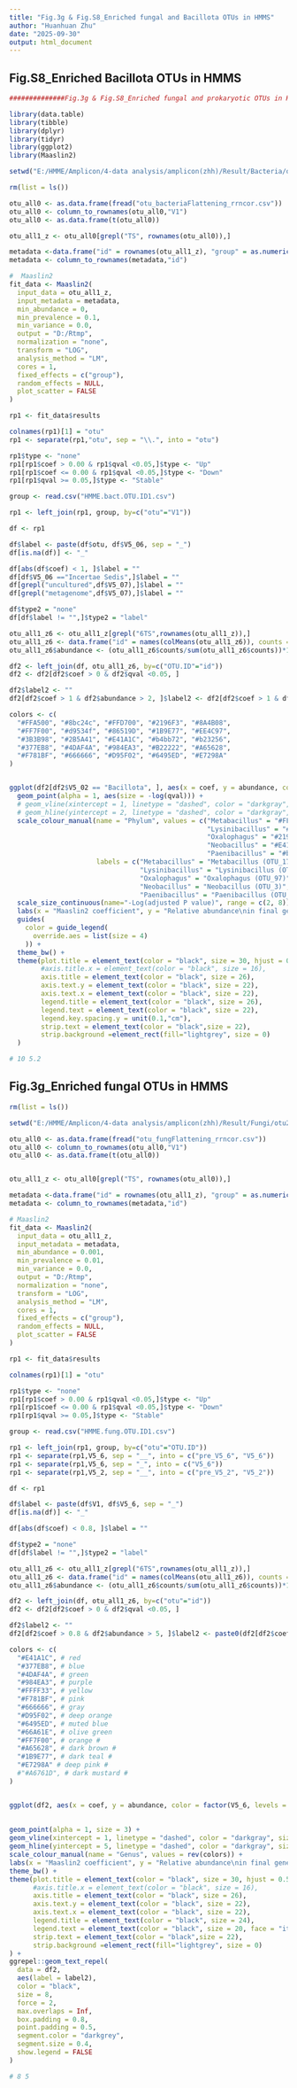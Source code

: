 ```yaml
---
title: "Fig.3g & Fig.S8_Enriched fungal and Bacillota OTUs in HMMS"
author: "Huanhuan Zhu"
date: "2025-09-30"
output: html_document
---
```



## Fig.S8_Enriched Bacillota OTUs in HMMS
```r

##############Fig.3g & Fig.S8_Enriched fungal and prokaryotic OTUs in HMMS############

library(data.table)
library(tibble)
library(dplyr)
library(tidyr)
library(ggplot2)
library(Maaslin2)

setwd("E:/HMME/Amplicon/4-data analysis/amplicon(zhh)/Result/Bacteria/otu2/")

rm(list = ls())

otu_all0 <- as.data.frame(fread("otu_bacteriaFlattening_rrncor.csv"))
otu_all0 <- column_to_rownames(otu_all0,"V1")
otu_all0 <- as.data.frame(t(otu_all0))

otu_all1_z <- otu_all0[grepl("TS", rownames(otu_all0)),]

metadata <-data.frame("id" = rownames(otu_all1_z), "group" = as.numeric(substr(rownames(otu_all1_z),1,1))) 
metadata <- column_to_rownames(metadata,"id")

#  Maaslin2
fit_data <- Maaslin2(
  input_data = otu_all1_z,
  input_metadata = metadata,
  min_abundance = 0,
  min_prevalence = 0.1,
  min_variance = 0.0,
  output = "D:/Rtmp",
  normalization = "none",
  transform = "LOG", 
  analysis_method = "LM",
  cores = 1,
  fixed_effects = c("group"), 
  random_effects = NULL, 
  plot_scatter = FALSE
)

rp1 <- fit_data$results

colnames(rp1)[1] = "otu"
rp1 <- separate(rp1,"otu", sep = "\\.", into = "otu")

rp1$type <- "none"
rp1[rp1$coef > 0.00 & rp1$qval <0.05,]$type <- "Up"
rp1[rp1$coef <= 0.00 & rp1$qval <0.05,]$type <- "Down"
rp1[rp1$qval >= 0.05,]$type <- "Stable"

group <- read.csv("HMME.bact.OTU.ID1.csv")

rp1 <- left_join(rp1, group, by=c("otu"="V1"))

df <- rp1

df$label <- paste(df$otu, df$V5_06, sep = "_")
df[is.na(df)] <- "_"

df[abs(df$coef) < 1, ]$label = ""
df[df$V5_06 =="Incertae Sedis",]$label = ""
df[grepl("uncultured",df$V5_07),]$label = ""
df[grepl("metagenome",df$V5_07),]$label = ""

df$type2 = "none"
df[df$label != "",]$type2 = "label"

otu_all1_z6 <- otu_all1_z[grepl("6TS",rownames(otu_all1_z)),]
otu_all1_z6 <- data.frame("id" = names(colMeans(otu_all1_z6)), counts = as.numeric(colMeans(otu_all1_z6)))
otu_all1_z6$abundance <- (otu_all1_z6$counts/sum(otu_all1_z6$counts))*100

df2 <- left_join(df, otu_all1_z6, by=c("OTU.ID"="id"))
df2 <- df2[df2$coef > 0 & df2$qval <0.05, ]

df2$label2 <- ""
df2[df2$coef > 1 & df2$abundance > 2, ]$label2 <- df2[df2$coef > 1 & df2$abundance > 2, ]$OTU.ID

colors <- c(
  "#FFA500", "#8bc24c", "#FFD700", "#2196F3", "#8A4B08",
  "#FF7F00", "#d9534f", "#86519D", "#1B9E77", "#EE4C97",
  "#3B3B98", "#2B5A41", "#E41A1C", "#b4bb72", "#b23256",
  "#377EB8", "#4DAF4A", "#984EA3", "#B22222", "#A65628",
  "#F781BF", "#666666", "#D95F02", "#6495ED", "#E7298A"
)


ggplot(df2[df2$V5_02 == "Bacillota", ], aes(x = coef, y = abundance, color = factor(V5_06))) +
  geom_point(alpha = 1, aes(size = -log(qval))) +
  # geom_vline(xintercept = 1, linetype = "dashed", color = "darkgray", size = 0.5)+
  # geom_hline(yintercept = 2, linetype = "dashed", color = "darkgray", size = 0.5)+
  scale_colour_manual(name = "Phylum", values = c("Metabacillus" = "#FF7F00",
                                                  "Lysinibacillus" = "#86519D",
                                                  "Oxalophagus" = "#2196F3",
                                                  "Neobacillus" = "#E41A1C", # red
                                                  "Paenibacillus" = "#b4bb72"),
                      labels = c("Metabacillus" = "Metabacillus (OTU_173)",
                                 "Lysinibacillus" = "Lysinibacillus (OTU_167)",
                                 "Oxalophagus" = "Oxalophagus (OTU_97)",
                                 "Neobacillus" = "Neobacillus (OTU_3)", # red
                                 "Paenibacillus" = "Paenibacillus (OTU_49)")) +
  scale_size_continuous(name="-Log(adjusted P value)", range = c(2, 8)) +
  labs(x = "Maaslin2 coefficient", y = "Relative abundance\nin final generation (%)", title = "Enriched Bacillota OTUs") +
  guides(
    color = guide_legend(
      override.aes = list(size = 4)
    )) +
  theme_bw() +
  theme(plot.title = element_text(color = "black", size = 30, hjust = 0.5),
        #axis.title.x = element_text(color = "black", size = 16), 
        axis.title = element_text(color = "black", size = 26), 
        axis.text.y = element_text(color = "black", size = 22),
        axis.text.x = element_text(color = "black", size = 22),
        legend.title = element_text(color = "black", size = 26),
        legend.text = element_text(color = "black", size = 22),
        legend.key.spacing.y = unit(0.1,"cm"), 
        strip.text = element_text(color = "black",size = 22),
        strip.background =element_rect(fill="lightgrey", size = 0)
  )

# 10 5.2 
```


## Fig.3g_Enriched fungal OTUs in HMMS
```r
rm(list = ls())

setwd("E:/HMME/Amplicon/4-data analysis/amplicon(zhh)/Result/Fungi/otu2/")

otu_all0 <- as.data.frame(fread("otu_fungFlattening_rrncor.csv"))
otu_all0 <- column_to_rownames(otu_all0,"V1")
otu_all0 <- as.data.frame(t(otu_all0))


otu_all1_z <- otu_all0[grepl("TS", rownames(otu_all0)),]

metadata <-data.frame("id" = rownames(otu_all1_z), "group" = as.numeric(substr(rownames(otu_all1_z),1,1))) 
metadata <- column_to_rownames(metadata,"id")

# Maaslin2
fit_data <- Maaslin2(
  input_data = otu_all1_z,
  input_metadata = metadata,
  min_abundance = 0.001,
  min_prevalence = 0.01,
  min_variance = 0.0,
  output = "D:/Rtmp",
  normalization = "none",
  transform = "LOG",
  analysis_method = "LM",
  cores = 1,
  fixed_effects = c("group"),
  random_effects = NULL,
  plot_scatter = FALSE
)

rp1 <- fit_data$results

colnames(rp1)[1] = "otu"

rp1$type <- "none"
rp1[rp1$coef > 0.00 & rp1$qval <0.05,]$type <- "Up"
rp1[rp1$coef <= 0.00 & rp1$qval <0.05,]$type <- "Down"
rp1[rp1$qval >= 0.05,]$type <- "Stable"

group <- read.csv("HMME.fung.OTU.ID1.csv")

rp1 <- left_join(rp1, group, by=c("otu"="OTU.ID"))
rp1 <- separate(rp1,V5_6, sep = "__", into = c("pre_V5_6", "V5_6"))
rp1 <- separate(rp1,V5_6, sep = "_", into = c("V5_6"))
rp1 <- separate(rp1,V5_2, sep = "__", into = c("pre_V5_2", "V5_2"))

df <- rp1

df$label <- paste(df$V1, df$V5_6, sep = "_")
df[is.na(df)] <- "_"

df[abs(df$coef) < 0.8, ]$label = ""

df$type2 = "none"
df[df$label != "",]$type2 = "label"

otu_all1_z6 <- otu_all1_z[grepl("6TS",rownames(otu_all1_z)),]
otu_all1_z6 <- data.frame("id" = names(colMeans(otu_all1_z6)), counts = as.numeric(colMeans(otu_all1_z6)))
otu_all1_z6$abundance <- (otu_all1_z6$counts/sum(otu_all1_z6$counts))*100

df2 <- left_join(df, otu_all1_z6, by=c("otu"="id"))
df2 <- df2[df2$coef > 0 & df2$qval <0.05, ]

df2$label2 <- ""
df2[df2$coef > 0.8 & df2$abundance > 5, ]$label2 <- paste0(df2[df2$coef > 0.8 & df2$abundance > 5, ]$V1, "_", df2[df2$coef > 0.8 & df2$abundance > 5, ]$V5_6)

colors <- c(
  "#E41A1C", # red
  "#377EB8", # blue
  "#4DAF4A", # green
  "#984EA3", # purple
  "#FFFF33", # yellow
  "#F781BF", # pink
  "#666666", # gray
  "#D95F02", # deep orange
  "#6495ED", # muted blue
  "#66A61E", # olive green
  "#FF7F00", # orange #
  "#A65628", # dark brown #
  "#1B9E77", # dark teal #
  "#E7298A" # deep pink #
  #"#A6761D", # dark mustard #
)


ggplot(df2, aes(x = coef, y = abundance, color = factor(V5_6, levels = rev(c("Talaromyces", "Trichoderma", "Humicola", "Rhodotorula","Naganishia", "Lecythophora", 
                                                                             "Papiliotrema", "Tremellales", "Cystobasidium", "Solicoccozyma", "Simplicillium", 
                                                                             "Exophiala", "Penicillium", "Mucor"))))) +
geom_point(alpha = 1, size = 3) +
geom_vline(xintercept = 1, linetype = "dashed", color = "darkgray", size = 0.5)+
geom_hline(yintercept = 5, linetype = "dashed", color = "darkgray", size = 0.5)+
scale_colour_manual(name = "Genus", values = rev(colors)) +
labs(x = "Maaslin2 coefficient", y = "Relative abundance\nin final generation (%)", title = "Enriched fungal OTUs") +
theme_bw() +
theme(plot.title = element_text(color = "black", size = 30, hjust = 0.5),
      #axis.title.x = element_text(color = "black", size = 16), 
      axis.title = element_text(color = "black", size = 26), 
      axis.text.y = element_text(color = "black", size = 22),
      axis.text.x = element_text(color = "black", size = 22),
      legend.title = element_text(color = "black", size = 24),
      legend.text = element_text(color = "black", size = 20, face = "italic"),
      strip.text = element_text(color = "black",size = 22),
      strip.background =element_rect(fill="lightgrey", size = 0)
) +
ggrepel::geom_text_repel(
  data = df2,
  aes(label = label2),
  color = "black",
  size = 8,
  force = 2,
  max.overlaps = Inf,
  box.padding = 0.8,
  point.padding = 0.5,
  segment.color = "darkgrey",
  segment.size = 0.4,
  show.legend = FALSE
)

# 8 5

```
